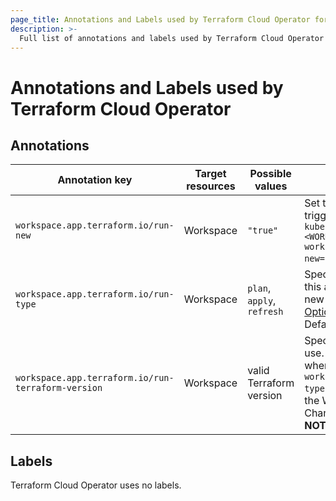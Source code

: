 ```yaml
---
page_title: Annotations and Labels used by Terraform Cloud Operator for Kubernetes
description: >-
  Full list of annotations and labels used by Terraform Cloud Operator for Kubernetes.
---
```


# Annotations and Labels used by Terraform Cloud Operator

## Annotations

| Annotation key | Target resources | Possible values | Description |
| --- | --- | --- | --- |
| `workspace.app.terraform.io/run-new` | Workspace | `"true"` | Set this annotation to `"true"` to trigger a new run. Example: `kubectl annotate workspace <WORKSPACE-NAME> workspace.app.terraform.io/run-new="true"`. |
| `workspace.app.terraform.io/run-type` | Workspace | `plan`, `apply`, `refresh` | Specifies the run type. Changing this annotation does not start a new run. Refer to [Run Modes and Options](https://developer.hashicorp.com/terraform/cloud-docs/run/modes-and-options) for more information. Defaults to `"plan"`. |
| `workspace.app.terraform.io/run-terraform-version` | Workspace | valid Terraform version | Specify the Terraform version to use. This setting works only when the annotation `workspace.app.terraform.io/run-type` is set to `plan`. It defaults to the Workspace version. Changing this annotation **DOES NOT** trigger a new run. |

## Labels

Terraform Cloud Operator uses no labels.
